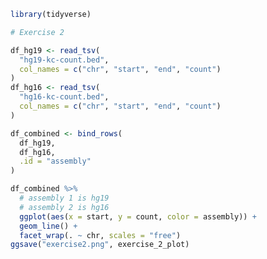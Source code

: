 ```r
library(tidyverse)

```

```r
# Exercise 2

df_hg19 <- read_tsv(
  "hg19-kc-count.bed",
  col_names = c("chr", "start", "end", "count")
)
df_hg16 <- read_tsv(
  "hg16-kc-count.bed",
  col_names = c("chr", "start", "end", "count")
)

df_combined <- bind_rows(
  df_hg19,
  df_hg16,
  .id = "assembly"
)

df_combined %>% 
  # assembly 1 is hg19
  # assembly 2 is hg16
  ggplot(aes(x = start, y = count, color = assembly)) +
  geom_line() +
  facet_wrap(. ~ chr, scales = "free") 
ggsave("exercise2.png", exercise_2_plot)
```
